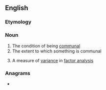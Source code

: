 ==English==

===Etymology===
{{suffix|en|communal|ity}}

===Noun===
{{en-noun|~|communalities}}

# The condition of being [[communal]]
# The extent to which something is communal
# {{lb|en|maths}} A measure of [[variance]] in [[factor analysis]]

===Anagrams===
* {{anagrams|en|a=acilmmnotuy|Milam County}}